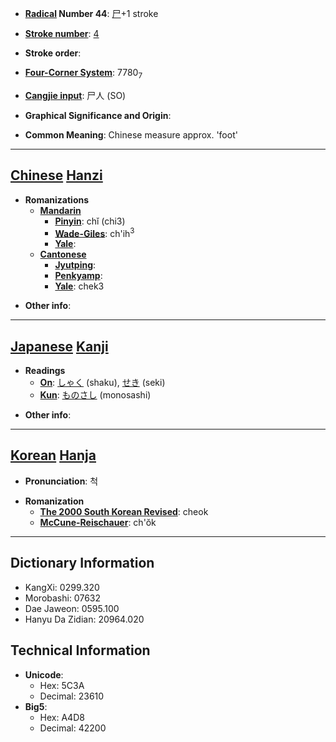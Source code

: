* '''[[Wiktionary:Chinese radical index| Radical]] Number 44''': [[Wiktionary:Chinese radical index 尸|尸]]+1 stroke

* '''[[Wiktionary:Chinese total strokes index|Stroke number]]''': [[Wiktionary:Chinese total strokes index 4|4]]

* '''Stroke order''': 

* '''[[Wiktionary:Chinese four corner index|Four-Corner System]]''': 7780<sub>7</sub>

* '''[[Wiktionary:Chinese Cangjie index|Cangjie input]]''': 尸人 (SO)

* '''Graphical Significance and Origin''': 

* '''Common Meaning''': Chinese measure approx. 'foot'

----

== [[Chinese]] [[Hanzi]] ==

* '''Romanizations'''
** '''[[Mandarin]]'''
*** '''[[Pinyin]]''': chǐ (chi3)
*** '''[[Wade-Giles]]''': ch'ih<sup>3</sup>
*** '''[[Yale]]''': 
** '''[[Cantonese]]'''
*** '''[[Jyutping]]''':
*** '''[[Penkyamp]]''': 
*** '''[[Yale]]''': chek3

* '''Other info''': 

----

== [[Japanese]] [[Kanji]] ==

* '''Readings'''
** '''[[On]]''': [[しゃく]] (shaku), [[せき]] (seki)
** '''[[Kun]]''': [[ものさし]] (monosashi)

* '''Other info''':  

----

== [[Korean]] [[Hanja]] ==

* '''Pronunciation''': 척

* '''Romanization'''
** '''[[The 2000 South Korean Revised Romanization|The 2000 South Korean Revised]]''': cheok
** '''[[McCune-Reischauer]]''': ch'ŏk

----

== Dictionary Information ==

* KangXi: 0299.320
* Morobashi: 07632
* Dae Jaweon: 0595.100
* Hanyu Da Zidian: 20964.020

== Technical Information ==

* '''Unicode''':
** Hex: 5C3A
** Decimal: 23610
* '''Big5''':
** Hex: A4D8
** Decimal: 42200